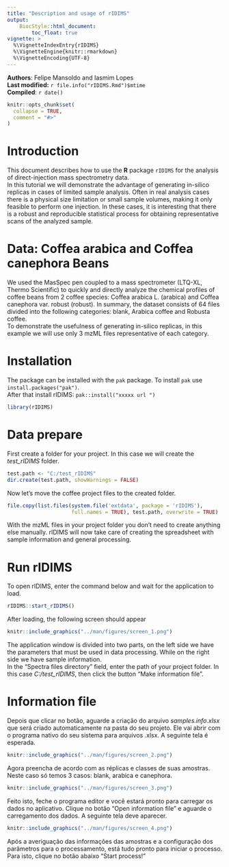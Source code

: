 ```yaml
---
title: "Description and usage of rIDIMS"
output:
    BiocStyle::html_document:
        toc_float: true
vignette: >
  %\VignetteIndexEntry{rIDIMS}
  %\VignetteEngine{knitr::rmarkdown}
  %\VignetteEncoding{UTF-8}
---
```


**Authors**: Felipe Mansoldo and Iasmim Lopes <br />
**Last modified:** `r file.info("rIDIMS.Rmd")$mtime`<br />
**Compiled**: `r date()`

```r
knitr::opts_chunk$set(
  collapse = TRUE,
  comment = "#>"
)
```

# Introduction

This document describes how to use the **R** package `rIDIMS` for the analysis of direct-injection mass spectrometry data. 
\
In this tutorial we will demonstrate the advantage of generating in-silico replicas in cases of limited sample analysis. Often in real analysis cases there is a physical size limitation or small sample volumes, making it only feasible to perform one injection. In these cases, it is interesting that there is a robust and reproducible statistical process for obtaining representative scans of the analyzed sample.


# Data:  Coffea arabica and Coffea canephora Beans

We used the MasSpec pen coupled to a mass spectrometer (LTQ-XL, Thermo Scientific) to quickly and directly analyze the chemical profiles of coffee beans from 2 coffee species: Coffea arabica L. (arabica) and Coffea canephora var. robust (robust). In summary, the dataset consists of 64 files divided into the following categories: blank, Arabica coffee and Robusta coffee. \
To demonstrate the usefulness of generating in-silico replicas, in this example we will use only 3 mzML files representative of each category.

# Installation

The package can be installed with the `pak` package. To
install `pak` use `install.packages("pak")`.
\
After that install rIDIMS:  `pak::install("xxxxx url ")`


```r
library(rIDIMS)
```

# Data prepare

First create a folder for your project. In this case we will create the *test_rIDIMS* folder.

```r
test.path <- "C:/test_rIDIMS"
dir.create(test.path, showWarnings = FALSE)

```

Now let's move the coffee project files to the created folder.


```r
file.copy(list.files(system.file('extdata', package = 'rIDIMS'), 
                     full.names = TRUE), test.path, overwrite = TRUE)


```

With the mzML files in your project folder you don't need to create anything else manually. rIDIMS will now take care of creating the spreadsheet with sample information and general processing.


# Run rIDIMS

To open rIDIMS, enter the command below and wait for the application to load.

```r
rIDIMS::start_rIDIMS()
```

After loading, the following screen should appear

```r
knitr::include_graphics("../man/figures/screen_1.png")
```

The application window is divided into two parts, on the left side we have the parameters that must be used
in data processing. While on the right side we have sample information. \
In the "Spectra files directory" field, enter the path of your project folder.
In this case *C:/test_rIDIMS*, then click the button "Make information file".

# Information file

Depois que clicar no botão, aguarde a criação do arquivo *samples.info.xlsx* que será criado automaticamente
na pasta do seu projeto. Ele vai abrir com o programa nativo do seu sistema para arquivos .xlsx.
A seguinte tela é esperada.

```r
knitr::include_graphics("../man/figures/screen_2.png")
```

Agora preencha de acordo com as réplicas e classes de suas amostras. Neste caso só temos 3 casos: blank, arabica e canephora.

```r
knitr::include_graphics("../man/figures/screen_3.png")
```

Feito isto, feche o programa editor e você estará pronto para carregar os dados no aplicativo. Clique no botão "Open information file" e aguarde o carregamento dos dados. A seguinte tela deve aparecer.

```r
knitr::include_graphics("../man/figures/screen_4.png")
```


Após a averiguação das informações das amostras e a configuração dos parâmetros para o processamento, está tudo pronto para
iniciar o processo. Para isto, clique no botão abaixo "Start process!"












